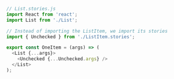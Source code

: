 ```js
// List.stories.js
import React from 'react';
import List from './List';

// Instead of importing the ListItem, we import its stories
import { Unchecked } from './ListItem.stories';

export const OneItem = (args) => (
  <List {...args}>
    <Unchecked {...Unchecked.args} />
  </List>
);
```